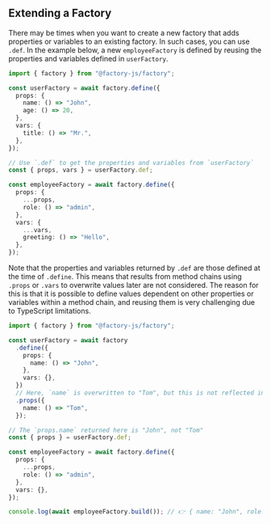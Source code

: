 
## Extending a Factory

There may be times when you want to create a new factory that adds properties or variables to an existing factory. In such cases, you can use `.def`. In the example below, a new `employeeFactory` is defined by reusing the properties and variables defined in `userFactory`.

```ts {14}
import { factory } from "@factory-js/factory";

const userFactory = await factory.define({
  props: {
    name: () => "John",
    age: () => 20,
  },
  vars: {
    title: () => "Mr.",
  },
});

// Use `.def` to get the properties and variables from `userFactory`
const { props, vars } = userFactory.def;

const employeeFactory = await factory.define({
  props: {
    ...props,
    role: () => "admin",
  },
  vars: {
    ...vars,
    greeting: () => "Hello",
  },
});
```

Note that the properties and variables returned by `.def` are those defined at the time of `.define`. This means that results from method chains using `.props` or `.vars` to overwrite values later are not considered. The reason for this is that it is possible to define values dependent on other properties or variables within a method chain, and reusing them is very challenging due to TypeScript limitations.

```ts {12,16}
import { factory } from "@factory-js/factory";

const userFactory = await factory
  .define({
    props: {
      name: () => "John",
    },
    vars: {},
  })
  // Here, `name` is overwritten to "Tom", but this is not reflected in the `.def` result
  .props({
    name: () => "Tom",
  });

// The `props.name` returned here is "John", not "Tom"
const { props } = userFactory.def;

const employeeFactory = await factory.define({
  props: {
    ...props,
    role: () => "admin",
  },
  vars: {},
});

console.log(await employeeFactory.build()); // 👉 { name: "John", role: "admin" }
```
